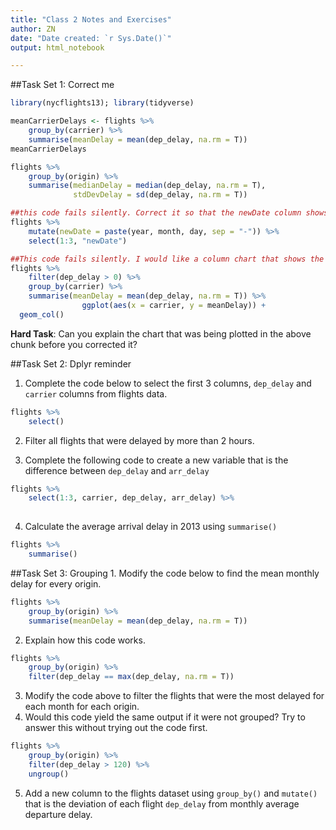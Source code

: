 ```yaml
---
title: "Class 2 Notes and Exercises"
author: ZN
date: "Date created: `r Sys.Date()`"
output: html_notebook

---
```



##Task Set 1: Correct me

```r
library(nycflights13); library(tidyverse)

meanCarrierDelays <- flights %>% 
    group_by(carrier) %>% 
    summarise(meanDelay = mean(dep_delay, na.rm = T))
meanCarrierDelays
```

```r
flights %>% 
    group_by(origin) %>% 
    summarise(medianDelay = median(dep_delay, na.rm = T), 
              stdDevDelay = sd(dep_delay, na.rm = T))
```


```r
##this code fails silently. Correct it so that the newDate column shows the actual date
flights %>% 
    mutate(newDate = paste(year, month, day, sep = "-")) %>% 
    select(1:3, "newDate")
```

```r
##This code fails silently. I would like a column chart that shows the average departure delay for each carrier, this chart is showing me something else entirely.
flights %>% 
    filter(dep_delay > 0) %>%
    group_by(carrier) %>% 
    summarise(meanDelay = mean(dep_delay, na.rm = T)) %>% 
                ggplot(aes(x = carrier, y = meanDelay)) +
  geom_col()
```

**Hard Task**: Can you explain the chart that was being plotted in the above chunk before you corrected it?

##Task Set 2: Dplyr reminder


1. Complete the code below to select the first 3 columns, `dep_delay` and `carrier` columns from flights data.
```r
flights %>% 
    select()
```


2. Filter all flights that were delayed by more than 2 hours.

3. Complete the following code to create a new variable that is the difference between `dep_delay` and `arr_delay`

```r
flights %>% 
    select(1:3, carrier, dep_delay, arr_delay) %>% 
    
```


4. Calculate the average arrival delay in 2013 using `summarise()`
```r
flights %>% 
    summarise()
```


##Task Set 3: Grouping
1. Modify the code below to find the mean monthly delay for every origin.
```r
flights %>% 
    group_by(origin) %>% 
    summarise(meanDelay = mean(dep_delay, na.rm = T))
```

2. Explain how this code works.
```r
flights %>% 
    group_by(origin) %>% 
    filter(dep_delay == max(dep_delay, na.rm = T))
```

3. Modify the code above to filter the flights that were the most delayed for each month for each origin.
4. Would this code yield the same output if it were not grouped? Try to answer this without trying out the code first.
```r
flights %>% 
    group_by(origin) %>% 
    filter(dep_delay > 120) %>% 
    ungroup()
```

5. Add a new column to the flights dataset using `group_by()` and `mutate()` that is the deviation of each flight `dep_delay` from monthly average departure delay.



